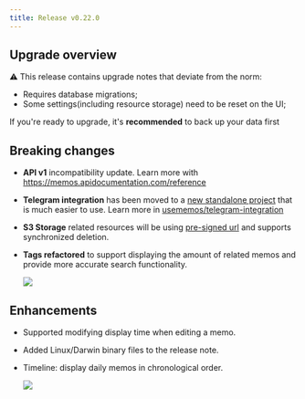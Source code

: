 ```yaml
---
title: Release v0.22.0
---
```


## Upgrade overview

⚠️ This release contains upgrade notes that deviate from the norm:

- Requires database migrations;
- Some settings(including resource storage) need to be reset on the UI;

If you're ready to upgrade, it's **recommended** to back up your data first

## Breaking changes

- **API v1** incompatibility update. Learn more with https://memos.apidocumentation.com/reference
- **Telegram integration** has been moved to a [new standalone project](https://github.com/usememos/telegram-integration) that is much easier to use. Learn more in [usememos/telegram-integration](https://github.com/usememos/telegram-integration)
- **S3 Storage** related resources will be using [pre-signed url](https://docs.aws.amazon.com/AmazonS3/latest/userguide/ShareObjectPreSignedURL.html) and supports synchronized deletion.
- **Tags refactored** to support displaying the amount of related memos and provide more accurate search functionality.

  ![](https://github.com/usememos/memos/assets/24653555/323f1191-1344-4940-b42c-23c4d01db9d7)

## Enhancements

- Supported modifying display time when editing a memo.
- Added Linux/Darwin binary files to the release note.
- Timeline: display daily memos in chronological order.

  ![](https://github.com/usememos/memos/assets/24653555/cfb11b21-2a73-4324-b060-b29554b013c2)
